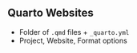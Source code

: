 ## Quarto Websites

::: incremental
- Folder of `.qmd` files + `_quarto.yml`
- Project, Website, Format options
:::